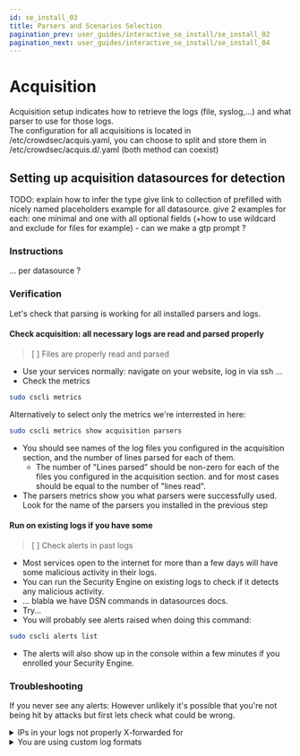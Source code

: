 ```yaml
---
id: se_install_03
title: Parsers and Scenarios Selection
pagination_prev: user_guides/interactive_se_install/se_install_02
pagination_next: user_guides/interactive_se_install/se_install_04
---
```



# Acquisition

Acquisition setup indicates how to retrieve the logs (file, syslog,...) and what parser to use for those logs.  
The configuration for all acquisitions is located in /etc/crowdsec/acquis.yaml, you can choose to split and store them in /etc/crowdsec/acquis.d/<anyName>.yaml (both method can coexist)

## Setting up acquisition datasources for detection

TODO: explain how to infer the type give link to collection of prefilled with nicely named placeholders example for all datasource. give 2 examples for each: one minimal and one with all optional fields (+how to use wildcard and exclude for files for example) - can we make a gtp prompt ?

### Instructions
... per datasource ?

### Verification

Let's check that parsing is working for all installed parsers and logs.

#### Check acquisition: all necessary logs are read and parsed properly

> [ ] Files are properly read and parsed
- Use your services normally: navigate on your website, log in via ssh ...
- Check the metrics
```bash
sudo cscli metrics
```
Alternatively to select only the metrics we're interrested in here:
```bash
sudo cscli metrics show acquisition parsers
```
- You should see names of the log files you configured in the acquisition section, and the number of lines parsed for each of them.  
  - The number of "Lines parsed" should be non-zero for each of the files you configured in the acquisition section. and for most cases should be equal to the number of "lines read".
- The parsers metrics show you what parsers were successfully used. Look for the name of the parsers you installed in the previous step

#### Run on existing logs if you have some

> [ ] Check alerts in past logs
- Most services open to the internet for more than a few days will have some malicious activity in their logs.
- You can run the Security Engine on existing logs to check if it detects any malicious activity.
- ... blabla we have DSN commands in datasources docs.  
- Try...
- You will probably see alerts raised when doing this command:
```bash
sudo cscli alerts list
```
- The alerts will also show up in the console within a few minutes if you enrolled your Security Engine.
    
### Troubleshooting
If you never see any alerts: However unlikely it's possible that you're not being hit by attacks but first lets check what could be wrong.

<details>
    <summary>IPs in your logs not properly X-forwarded for</summary>
    
    - Check that the logs you are reading have the real Source IP and not the one of one of your proxies or load balancers.
        - Local/Private IPs are whitelisted by default, so log with non x-forwarded IPs wont trigger alerts. //more details here.. link ...
        - If you have a reverse proxy, make sure to use the `X-Forwarded-For` header in your logs.
        - If you have a load balancer, make sure to use the `X-Real-IP` header in your logs.
</details>
<details>
    <summary>You are using custom log formats</summary>
    
    The parsers we provide are made to parse default log formats of the supported services.
    If you are using custom log formats, you will need to create your own parsers or modify the existing ones to match your log format.
    - You can find more information on how to create your own parsers in the [CrowdSec documentation](https://doc.crowdsec.net/docs/next/log_processor/parsers/intro).
</details>